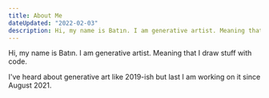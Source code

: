 ```yaml
---
title: About Me
dateUpdated: "2022-02-03"
description: Hi, my name is Batın. I am generative artist. Meaning that I draw stuff with code.
---
```

Hi, my name is Batın. I am generative artist. Meaning that I draw stuff with code.

I've heard about generative art like 2019-ish but last I am working on it since August 2021.